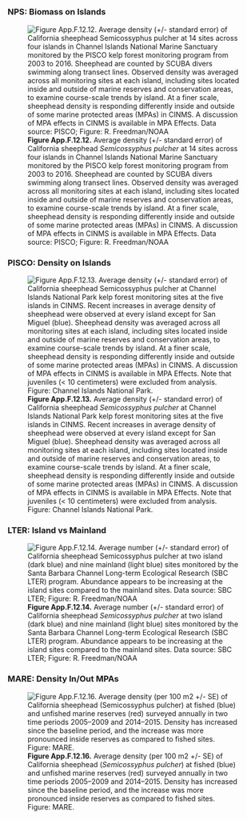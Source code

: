 ## {.tabset}

### NPS: Biomass on Islands 

![**Figure App.F.12.12.** Average density (+/- standard error) of California sheephead _Semicossyphus pulcher_ at 14 sites across four islands in Channel Islands National Marine Sanctuary monitored by the PISCO kelp forest monitoring program from 2003 to 2016. Sheephead are counted by SCUBA divers swimming along transect lines. Observed density was averaged across all monitoring sites at each island, including sites located inside and outside of marine reserves and conservation areas, to examine course-scale trends by island. At a finer scale, sheephead density is responding differently inside and outside of some marine protected areas (MPAs) in CINMS. A discussion of MPA effects in CINMS is available in MPA Effects. Data source: PISCO; Figure: R. Freedman/NOAA](../img/cinms_cr/App.F.12.12.sheephead_PISCO.jpg)

### PISCO: Density on Islands

![**Figure App.F.12.13.** Average density (+/- standard error) of California sheephead _Semicossyphus pulcher_ at Channel Islands National Park kelp forest monitoring sites at the five islands in CINMS. Recent increases in average density of sheephead were observed at every island except for San Miguel (blue). Sheephead density was averaged across all monitoring sites at each island, including sites located inside and outside of marine reserves and conservation areas, to examine course-scale trends by island. At a finer scale, sheephead density is responding differently inside and outside of some marine protected areas (MPAs) in CINMS. A discussion of MPA effects in CINMS is available in MPA Effects. Note that juveniles (< 10 centimeters) were excluded from analysis. Figure: Channel Islands National Park.](../img/cinms_cr/App.F.12.13.Semicossyphus_pulcher_CINP.jpg)

### LTER: Island vs Mainland

![**Figure App.F.12.14.** Average number (+/- standard error) of California sheephead _Semicossyphus pulcher_ at two island (dark blue) and nine mainland (light blue) sites monitored by the Santa Barbara Channel Long-term Ecological Research (SBC LTER) program. Abundance appears to be increasing at the island sites compared to the mainland sites. Data source: SBC LTER; Figure: R. Freedman/NOAA](../img/cinms_cr/App.F.12.14.Sheephead_LTER.jpg)

### MARE: Density In/Out MPAs

![**Figure App.F.12.16.** Average density (per 100 m2 +/- SE) of California sheephead (_Semicossyphus pulcher_) at fished (blue) and unfished marine reserves (red) surveyed annually in two time periods 2005–2009 and 2014–2015. Density has increased since the baseline period, and the increase was more pronounced inside reserves as compared to fished sites. Figure: MARE.](../img/cinms_cr/App.F.12.16.sheephead_MARE.jpg)

 